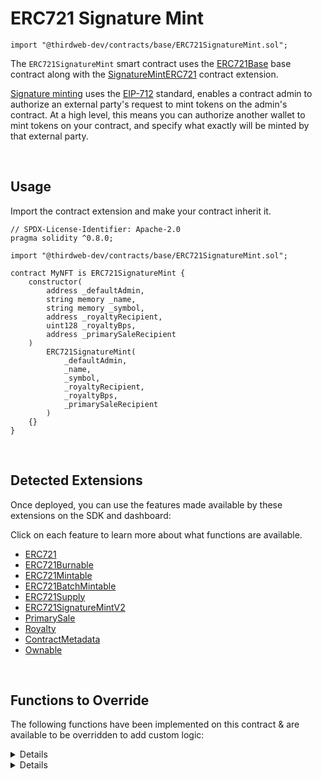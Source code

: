 
# ERC721 Signature Mint

```solidity
import "@thirdweb-dev/contracts/base/ERC721SignatureMint.sol";
```

The `ERC721SignatureMint` smart contract uses the
[ERC721Base](/solidity/base-contracts/erc721base)
base contract along with the [SignatureMintERC721](/solidity/extensions/erc721signaturemint) contract extension.

  <GithubButtonLink
    href="https://github.com/thirdweb-dev/contracts/blob/main/contracts/base/ERC721SignatureMint.sol"
  />

[Signature minting](/glossary/signature-based-minting) uses the [EIP-712](https://eips.ethereum.org/EIPS/eip-712) standard,
enables a contract admin to authorize an external party's request to mint tokens on the admin's contract.
At a high level, this means you can authorize another wallet to mint tokens
on your contract, and specify what exactly will be minted by that external party.

<br/>

## Usage

Import the contract extension and make your contract inherit it.

```solidity
// SPDX-License-Identifier: Apache-2.0
pragma solidity ^0.8.0;

import "@thirdweb-dev/contracts/base/ERC721SignatureMint.sol";

contract MyNFT is ERC721SignatureMint {
    constructor(
        address _defaultAdmin,
        string memory _name,
        string memory _symbol,
        address _royaltyRecipient,
        uint128 _royaltyBps,
        address _primarySaleRecipient
    )
        ERC721SignatureMint(
            _defaultAdmin,
            _name,
            _symbol,
            _royaltyRecipient,
            _royaltyBps,
            _primarySaleRecipient
        )
    {}
}
```

<br/>

## Detected Extensions

Once deployed, you can use the features made available by these extensions on the SDK and dashboard:

Click on each feature to learn more about what functions are available.

- [ERC721](/solidity/extensions/erc721)
- [ERC721Burnable](/solidity/extensionserc721burnable)
- [ERC721Mintable](/solidity/extensions/erc721mintable)
- [ERC721BatchMintable](/solidity/extensions/erc721batchmintable)
- [ERC721Supply](/solidity/extensions/erc721supply)
- [ERC721SignatureMintV2](/solidity/extensions/erc721signaturemint)
- [PrimarySale](/solidity/extensions/primarysale)
- [Royalty](/solidity/extensions/royalty)
- [ContractMetadata](/solidity/extensions/contractmetadata)
- [Ownable](/solidity/extensions/ownable)

<br/>

## Functions to Override

The following functions have been implemented on this contract & are available to be overridden to add custom logic:

<Details id="mintWithSignature" summary="mintWithSignature">

```solidity
/**
     *  @notice           Mints tokens according to the provided mint request.
     *
     *  @param _req       The payload / mint request.
     *  @param _signature The signature produced by an account signing the mint request.
     */
    function mintWithSignature(MintRequest calldata _req, bytes calldata _signature)
        external
        payable
        virtual
        override
        returns (address signer)
    {
        require(_req.quantity == 1, "quantity must be 1");

        uint256 tokenIdToMint = nextTokenIdToMint();

        // Verify and process payload.
        signer = _processRequest(_req, _signature);

        address receiver = _req.to;

        // Collect price
        _collectPriceOnClaim(_req.primarySaleRecipient, _req.quantity, _req.currency, _req.pricePerToken);

        // Set royalties, if applicable.
        if (_req.royaltyRecipient != address(0) && _req.royaltyBps != 0) {
            _setupRoyaltyInfoForToken(tokenIdToMint, _req.royaltyRecipient, _req.royaltyBps);
        }

        // Mint tokens.
        _setTokenURI(tokenIdToMint, _req.uri);
        _safeMint(receiver, _req.quantity);

        emit TokensMintedWithSignature(signer, receiver, tokenIdToMint, _req);
    }
```
</Details>

<Details id="_collectPriceOnClaim" summary="_collectPriceOnClaim">

```solidity
  /// @dev Collects and distributes the primary sale value of NFTs being claimed.
    function _collectPriceOnClaim(
        address _primarySaleRecipient,
        uint256 _quantityToClaim,
        address _currency,
        uint256 _pricePerToken
    ) internal virtual {
        if (_pricePerToken == 0) {
            return;
        }

        uint256 totalPrice = _quantityToClaim * _pricePerToken;

        if (_currency == CurrencyTransferLib.NATIVE_TOKEN) {
            require(msg.value == totalPrice, "Must send total price.");
        }

        address saleRecipient = _primarySaleRecipient == address(0) ? primarySaleRecipient() : _primarySaleRecipient;
        CurrencyTransferLib.transferCurrency(_currency, msg.sender, saleRecipient, totalPrice);
    }
```
</Details>
